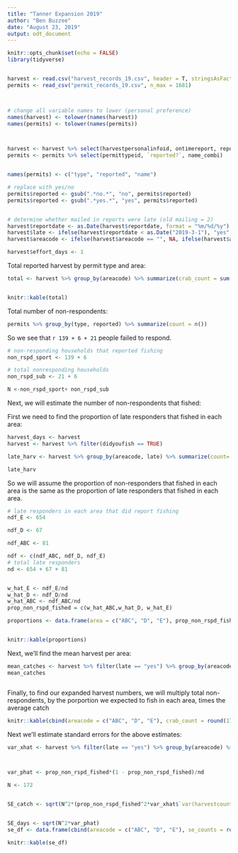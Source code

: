 ```yaml
---
title: "Tanner Expansion 2019"
author: "Ben Buzzee"
date: "August 23, 2019"
output: odt_document
---
```


```r
knitr::opts_chunk$set(echo = FALSE)
library(tidyverse)


harvest <- read.csv("harvest_records_19.csv", header = T, stringsAsFactors = F)
permits <- read_csv("permit_records_19.csv", n_max = 1681)



# change all variable names to lower (personal preference)
names(harvest) <- tolower(names(harvest))
names(permits) <- tolower(names(permits))



harvest <- harvest %>% select(harvestpersonalinfoid, ontimereport, reportdate, permitno, permittypeid, harvestcount, didyoufish, mailing, harvestcount, areacode)
permits <- permits %>% select(permittypeid, `reported?`, name_combi)


names(permits) <- c("type", "reported", "name")

# replace with yes/no
permits$reported <- gsub(".*no.*", "no", permits$reported)
permits$reported <- gsub(".*yes.*", "yes", permits$reported)


# determine whether mailed in reports were late (old mailing = 2)
harvest$reportdate <- as.Date(harvest$reportdate, format = "%m/%d/%y")
harvest$late <- ifelse(harvest$reportdate < as.Date("2019-3-1"), "yes", "no")
harvest$areacode <- ifelse(harvest$areacode == "", NA, ifelse(harvest$areacode %in% c("A", "B", "C"), "ABC", harvest$areacode))

harvest$effort_days <- 1


```


Total reported harvest by permit type and area:
```r
total <- harvest %>% group_by(areacode) %>% summarize(crab_count = sum(harvestcount, na.rm = T), days = sum(effort_days))


knitr::kable(total)

```






Total number of non-respondents:

```r
permits %>% group_by(type, reported) %>% summarize(count = n())
```


So we see that `r 139 + 6 + 21` people failed to respond. 


```r

# non-responding households that reported fishing
non_rspd_sport <- 139 + 6

# total nonresponding households
non_rspd_sub <- 21 + 6 

N <-non_rspd_sport+ non_rspd_sub
```


Next, we will estimate the number of non-respondents that fished:

First we need to find the proportion of late responders that fished in each area:
```r
harvest_days <- harvest
harvest <- harvest %>% filter(didyoufish == TRUE)

late_harv <- harvest %>% group_by(areacode, late) %>% summarize(count= n())

late_harv
```


So we will assume the proportion of non-responders that fished in each area is the same as the proportion of late responders that fished in each area.

```r

# late responders in each area that did report fishing
ndf_E <- 654

ndf_D <- 67

ndf_ABC <- 81

ndf <- c(ndf_ABC, ndf_D, ndf_E)
# total late responders
nd <- 654 + 67 + 81


w_hat_E <- ndf_E/nd
w_hat_D <- ndf_D/nd
w_hat_ABC <- ndf_ABC/nd
prop_non_rspd_fished = c(w_hat_ABC,w_hat_D, w_hat_E)

proportions <- data.frame(area = c("ABC", "D", "E"), prop_non_rspd_fished)


knitr::kable(proportions)

```



Next, we'll find the mean harvest per area:

```r
mean_catches <- harvest %>% filter(late == "yes") %>% group_by(areacode) %>% summarize(mean = mean(harvestcount, na.rm = T))
mean_catches



```

Finally, to find our expanded harvest numbers, we will multiply total non-respondents, by the porportion we expected to fish in each area, times the average catch



```r
knitr::kable(cbind(areacode = c("ABC", "D", "E"), crab_count = round(172*proportions$prop_non_rspd_fished*mean_catches$mean, 0), days = round(172*proportions$prop_non_rspd_fished, 0)))
```

Next we'll estimate standard errors for the above estimates:

```r
var_xhat <- harvest %>% filter(late == "yes") %>% group_by(areacode) %>% summarize(var(harvestcount, na.rm = T))



var_phat <- prop_non_rspd_fished*(1 - prop_non_rspd_fished)/nd

N <- 172


SE_catch <- sqrt(N^2*(prop_non_rspd_fished^2*var_xhat$`var(harvestcount, na.rm = T)` + mean_catches$mean^2*var_phat))


SE_days <- sqrt(N^2*var_phat)
se_df <- data.frame(cbind(areacode = c("ABC", "D", "E"), se_counts = round(SE_catch, 0)), se_days = round(SE_days, 1))

knitr::kable(se_df)
```

